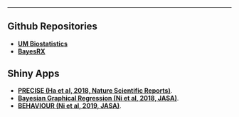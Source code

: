 <br>
---
---
## Github Repositories 

- **[**UM Biostatistics**](https://github.com/umich-biostatistics)**
- **[**BayesRX**](https://github.com/bayesrx)**

## Shiny Apps

- [**PRECISE (Ha et al, 2018, Nature Scientific Reports)**](https://mjha.shinyapps.io/PRECISE/).
- [**Bayesian Graphical Regression (Ni et al, 2018, JASA)**](https://nystat.shinyapps.io/MMCR-app/).
- [**BEHAVIOUR (Ni et al, 2019, JASA)**](https://www.stat.tamu.edu/~yni/behavior/).
